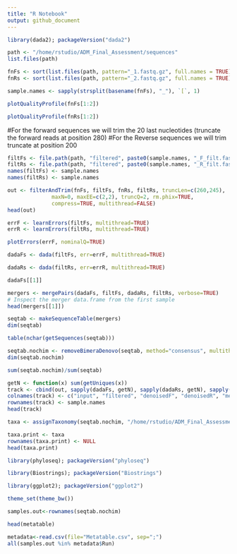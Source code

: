 ```yaml
---
title: "R Notebook"
output: github_document
---
```



```r
library(dada2); packageVersion("dada2")
```

```r
path <- "/home/rstudio/ADM_Final_Assessment/sequences"
list.files(path)

```

```r
fnFs <- sort(list.files(path, pattern="_1.fastq.gz", full.names = TRUE))
fnRs <- sort(list.files(path, pattern="_2.fastq.gz", full.names = TRUE))
```
```r
sample.names <- sapply(strsplit(basename(fnFs), "_"), `[`, 1)
```

```r
plotQualityProfile(fnFs[1:2])
```
```r
plotQualityProfile(fnRs[1:2])
```
#For the forward sequences we will trim the 20 last nucleotides (truncate the forward reads at position 280)
#For the Reverse sequences we will trim truncate at position 200

```r
filtFs <- file.path(path, "filtered", paste0(sample.names, "_F_filt.fastq.gz"))
filtRs <- file.path(path, "filtered", paste0(sample.names, "_R_filt.fastq.gz"))
names(filtFs) <- sample.names
names(filtRs) <- sample.names
```

```r
out <- filterAndTrim(fnFs, filtFs, fnRs, filtRs, truncLen=c(260,245),
              maxN=0, maxEE=c(2,2), truncQ=2, rm.phix=TRUE,
              compress=TRUE, multithread=FALSE)
head(out)
```

```r
errF <- learnErrors(filtFs, multithread=TRUE)
errR <- learnErrors(filtRs, multithread=TRUE)
```
```r
plotErrors(errF, nominalQ=TRUE)
```

```r
dadaFs <- dada(filtFs, err=errF, multithread=TRUE)
```

```r
dadaRs <- dada(filtRs, err=errR, multithread=TRUE)
```

```r
dadaFs[[1]]
```
```r
mergers <- mergePairs(dadaFs, filtFs, dadaRs, filtRs, verbose=TRUE)
# Inspect the merger data.frame from the first sample
head(mergers[[1]])
```

```r
seqtab <- makeSequenceTable(mergers)
dim(seqtab)
```
```r
table(nchar(getSequences(seqtab)))
```
```r
seqtab.nochim <- removeBimeraDenovo(seqtab, method="consensus", multithread=TRUE, verbose=TRUE)
dim(seqtab.nochim)
```
```r
sum(seqtab.nochim)/sum(seqtab)
```
```r
getN <- function(x) sum(getUniques(x))
track <- cbind(out, sapply(dadaFs, getN), sapply(dadaRs, getN), sapply(mergers, getN), rowSums(seqtab.nochim))
colnames(track) <- c("input", "filtered", "denoisedF", "denoisedR", "merged", "nonchim")
rownames(track) <- sample.names
head(track)
```
```r
taxa <- assignTaxonomy(seqtab.nochim, "/home/rstudio/ADM_Final_Assessment/silva_nr99_v138.2_toSpecies_trainset.fa.gz?download=1", multithread=TRUE)
```

```r
taxa.print <- taxa
rownames(taxa.print) <- NULL
head(taxa.print)
```

```r
library(phyloseq); packageVersion("phyloseq")
```
```r
library(Biostrings); packageVersion("Biostrings")
```
```r
library(ggplot2); packageVersion("ggplot2")
```
```r
theme_set(theme_bw())
```


```r
samples.out<-rownames(seqtab.nochim)
```

```r
head(metatable)
```

```r
metadata<-read.csv(file="Metatable.csv", sep=";")
all(samples.out %in% metadata$Run)
```
```r

```

